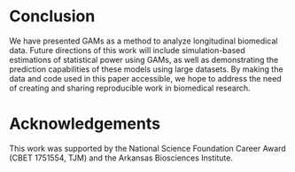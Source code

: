 
# Conclusion

We have presented GAMs as a method to analyze longitudinal biomedical data. Future directions of this work will include simulation-based estimations of statistical power using GAMs, as well as demonstrating the prediction capabilities of these models using large datasets. 
By making the data and code used in this paper accessible, we hope to address the need of creating and sharing reproducible work in biomedical research.

# Acknowledgements

This work was supported by the National Science Foundation Career Award (CBET 1751554, TJM) and the Arkansas Biosciences Institute.

